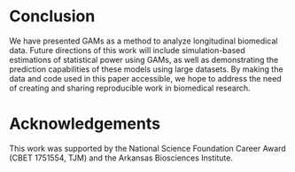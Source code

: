 
# Conclusion

We have presented GAMs as a method to analyze longitudinal biomedical data. Future directions of this work will include simulation-based estimations of statistical power using GAMs, as well as demonstrating the prediction capabilities of these models using large datasets. 
By making the data and code used in this paper accessible, we hope to address the need of creating and sharing reproducible work in biomedical research.

# Acknowledgements

This work was supported by the National Science Foundation Career Award (CBET 1751554, TJM) and the Arkansas Biosciences Institute.

